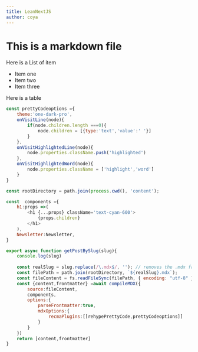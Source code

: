 ```yaml
---
title: LeanNextJS
author: coya
---
```


# This is a markdown file

<Newsletter/>

Here is a List of item
- Item one
- Item two
- Item three

Here is a table

```js
const prettyCodeoptions ={
    theme:'one-dark-pro',
    onVisitLine(node){
        if(node.children.length ===0){
            node.children = [{type:'text','value':' '}]
        }
    },
    onVisitHighlightedLine(node){
        node.properties.className.push('highlighted')
    },
    onVisitHighlightedWord(node){
        node.properties.className = ['highlight','word']
    }
}

const rootDirectory = path.join(process.cwd(), 'content');

const  components ={
    h1:props =>(
        <h1 {...props} className='text-cyan-600'>
            {props.children}
        </h1>
    ),
    Newsletter:Newsletter,
}

export async function getPostBySlug(slug){
    console.log(slug)
    
    const realSlug = slug.replace(/\.mdx$/, ''); // removes the .mdx from the file name
    const filePath = path.join(rootDirectory, `${realSlug}.mdx`);
    const fileContent = fs.readFileSync(filePath, { encoding: "utf-8" });
    const {content,frontmatter} =await compileMDX({
        source:fileContent,
        components,
        options:{
            parseFrontmatter:true,
            mdxOptions:{
                recmaPlugins:[[rehypePrettyCode,prettyCodeoptions]]
            }
        }
    })
    return [content,frontmatter]
}

```